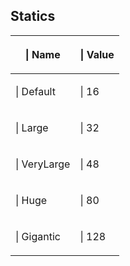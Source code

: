 ==Statics==

{{Lua/Table_Prefix}}
{| {{Lua/Table_Header}}
!{{Lua/Column_Style/Enum_List_Name}} | Name
!{{Lua/Column_Style/Enum_List_Value}} | Value
|-
|{{Lua/Cell_Style/Enum_List_Name}} | Default
|{{Lua/Cell_Style/Enum_List_Value}} | 16
|-
|{{Lua/Cell_Style/Enum_List_Name}} | Large
|{{Lua/Cell_Style/Enum_List_Value}} | 32
|-
|{{Lua/Cell_Style/Enum_List_Name}} | VeryLarge
|{{Lua/Cell_Style/Enum_List_Value}} | 48
|-
|{{Lua/Cell_Style/Enum_List_Name}} | Huge
|{{Lua/Cell_Style/Enum_List_Value}} | 80
|-
|{{Lua/Cell_Style/Enum_List_Name}} | Gigantic
|{{Lua/Cell_Style/Enum_List_Value}} | 128
|} {{Lua/Table_Suffix}}